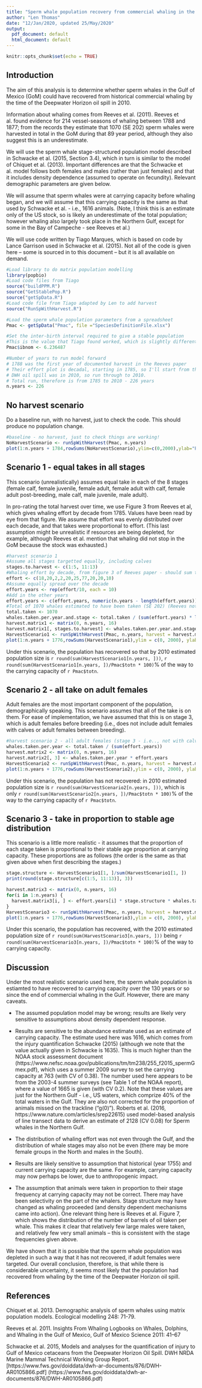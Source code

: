 ```yaml
---
title: "Sperm whale population recovery from commercial whaling in the Gulf of Mexico"
author: "Len Thomas"
date: "12/Jan/2020, updated 25/May/2020"
output:
  pdf_document: default
  html_document: default
---
```


```r
knitr::opts_chunk$set(echo = TRUE)
```

## Introduction

The aim of this analysis is to determine whether sperm whales in the Gulf of Mexico (GoM) could have recovered from historical commercial whaling by the time of the Deepwater Horizon oil spill in 2010.  

Information about whaling comes from Reeves et al. (2011).  Reeves et al. found evidence for 214 vessel-seasons of whaling between 1788 and 1877; from the records they estimate that 1070 (SE 202) sperm whales were harvested in total in the GoM during that 89 year period, although they also suggest this is an underestimate.

We will use the sperm whale stage-structured population model described in Schwacke et al. (2015, Section 3.4), which in turn is similar to the model of Chiquet et al. (2013).  Important differences are that the Schwacke et al. model follows both females and males (rather than just females) and that it includes density dependence (assumed to operate on fecundity).  Relevant demographic parameters are given below.

We will assume that sperm whales were at carrying capacity before whaling began, and we will assume that this carrying capacity is the same as that used by Schwacke et al. - i.e., 1616 animals.  (Note, I think this is an estimate only of the US stock, so is likely an underestimate of the total population; however whaling also largely took place in the Northern Gulf, except for some in the Bay of Campeche - see Reeves et al.)

We will use code written by Tiago Marques, which is based on code by Lance Garrison used in Schwacke et al. (2015).  Not all of the code is given here -- some is sourced in to this document -- but it is all available on demand.

```r
#Load library to do matrix population modelling
library(popbio)
#Load code files from Tiago
source("buildPPM.R")
source("GetStablePop.R")
source("getSpData.R")
#Load code file from Tiago adapted by Len to add harvest
source("RunSpWithHarvest.R")

#Load the sperm whale population parameters from a spreadsheet
Pmac <- getSpData("Pmac", file ="SpeciesDefinitionFile.xlsx") 

#Set the inter-birth interval required to give a stable population
#This is the value that Tiago found worked, which is slightly different from that of Lance's
Pmac$ibnom <- 6.236487

#Number of years to run model forward
# 1788 was the first year of documented harvest in the Reeves paper
# Their effort plot is decadal, starting in 1785, so I'll start from then, and assume whaling started that year
# DWH oil spill was in 2010, so run through to 2010.
# Total run, therefore is from 1785 to 2010 - 226 years
n.years <- 226 
```



## No harvest scenario

Do a baseline run, with no harvest, just to check the code.  This should produce no population change.

```r
#baseline - no harvest, just to check things are working!
NoHarvestScenario <- runSpWithHarvest(Pmac, n.years)
plot(1:n.years + 1784,rowSums(NoHarvestScenario),ylim=c(0,2000),ylab="Population size",xlab="Year", type = "l")
```

## Scenario 1 - equal takes in all stages

This scenario (unrealistically) assumes equal take in each of the 8 stages (female calf, female juvenile, female adult, female adult with calf, female adult post-breeding, male calf, male juvenile, male adult).

In pro-rating the total harvest over time, we use Figure 3 from Reeves et al, which gives whaling effort by decade from 1785.  Values have been read by eye from that figure.  We assume that effort was evenly distributed over each decade, and that takes were proportional to effort.  (This last assumption might be unrealistic if resources are being depleted, for example, although Reeves et al. mention that whaling did not stop in the GoM because the stock was exhausted.)

```r
#harvest scenario 1
#Assume all stages targetted equally, including calves
stages.to.harvest <- c(1:5, 11:13)
#Whaling effort by decade, from figure 3 of Reeves paper - should sum to 214
effort <- c(18,20,2,2,20,25,77,20,20,10)
#Assume equally spread over the decade
effort.years <- rep(effort/10, each = 10)
#Add in the other years
effort.years <- c(effort.years, numeric(n.years - length(effort.years)))
#Total of 1070 whales estimated to have been taken (SE 202) (Reeves notes it's likely an underestimate)
total.taken <- 1070
whales.taken.per.year.and.stage <- total.taken / (sum(effort.years) * length(stages.to.harvest))
harvest.matrix1 <- matrix(0, n.years, 16)
harvest.matrix1[, stages.to.harvest] <- whales.taken.per.year.and.stage * effort.years
HarvestScenario1 <- runSpWithHarvest(Pmac, n.years, harvest = harvest.matrix1)
plot(1:n.years + 1776,rowSums(HarvestScenario1),ylim = c(0, 2000), ylab="Population size",xlab="Year", type = "l", main = "Equal harvest across stages scenario.")
```

Under this scenario, the population has recovered so that by 2010 estimated population size is `r round(sum(HarvestScenario1[n.years, ]))`, `r round(sum(HarvestScenario1[n.years, ])/Pmac$totn * 100)`\% of the way to the carrying capacity of `r Pmac$totn`.

## Scenario 2 - all take on adult females

Adult females are the most important component of the population, demographically speaking.  This scenario assumes that all of the take is on them.  For ease of implementation, we have assumed that this is on stage 3, which is adult females before breeding (i.e., does not include adult females with calves or adult females between breeding).

```r
#harvest scenario 2 - all adult females (stage 3 - i.e.., not with calves or post-calf)
whales.taken.per.year <- total.taken / (sum(effort.years))
harvest.matrix2 <- matrix(0, n.years, 16)
harvest.matrix2[, 3] <- whales.taken.per.year * effort.years
HarvestScenario2 <- runSpWithHarvest(Pmac, n.years, harvest = harvest.matrix2)
plot(1:n.years + 1776,rowSums(HarvestScenario2),ylim = c(0, 2000), ylab="Population size",xlab="Year", type = "l", main = "All take on adult females.")
```

Under this scenario, the population has not recovered: in 2010 estimated population size is `r round(sum(HarvestScenario2[n.years, ]))`, which is only `r round(sum(HarvestScenario2[n.years, ])/Pmac$totn * 100)`\% of the way to the carrying capacity of `r Pmac$totn`.

## Scenario 3 - take in proportion to stable age distribution

This scenario is a little more realistic - it assumes that the proportion of each stage taken is proportional to their stable age proportion at carrying capacity.  These proportions are as follows (the order is the same as that given above when first describing the stages.) 

```r
stage.structure <- HarvestScenario1[1, ]/sum(HarvestScenario1[1, ])
print(round(stage.structure[c(1:5, 11:13)], 3))
```

```r
harvest.matrix3 <- matrix(0, n.years, 16)
for(i in 1:n.years) {
  harvest.matrix3[i, ] <- effort.years[i] * stage.structure * whales.taken.per.year
}
HarvestScenario3 <- runSpWithHarvest(Pmac, n.years, harvest = harvest.matrix3)
plot(1:n.years + 1776,rowSums(HarvestScenario3),ylim = c(0, 2000), ylab="Population size",xlab="Year", type = "l", main = "Take in proportion to stable age distribution.")
```

Under this scenario, the population has recovered, with the 2010 estimated population size of `r round(sum(HarvestScenario3[n.years, ]))` being `r round(sum(HarvestScenario3[n.years, ])/Pmac$totn * 100)`\% of the way to carrying capacity.

## Discussion

Under the most realistic scenario used here, the sperm whale population is estiamted to have recovered to carrying capacity over the 130 years or so since the end of commercial whaling in the Gulf.  However, there are many caveats.

* The assumed population model may be wrong; results are likely very sensitive to assumptions about density dependent response.

* Results are sensitive to the abundance estimate used as an estimate of carrying capacity.  The estimate used here was 1616, which comes from the injury quantification Schwacke (2015) (although we note that the value actually given in Schwacke is 1635).  This is much higher than the NOAA stock assessment document (https://www.nefsc.noaa.gov/publications/tm/tm238/255_f2015_spermGmex.pdf), which uses a summer 2009 survey to set the carrying capacity at 763 (with CV of 0.38).  The number used here appears to be from the 2003-4 summer surveys (see Table 1 of the NOAA report), where a value of 1665 is given (with CV 0.2).  Note that these values are just for the Northern Gulf - i.e., US waters, which comprize 40\% of the total waters in the Gulf.  They are also not corrected for the proportion of animals missed on the trackline ("g(0)").  Roberts et al. (2016, https://www.nature.com/articles/srep22615) used model-based analysis of line transect data to derive an estimate of 2128 (CV 0.08) for Sperm whales in the Northern Gulf.

* The distribution of whaling effort was not even through the Gulf, and the distribution of whale stages may also not be even (there may be more female groups in the North and males in the South).

* Results are likely sensitive to assumption that historical (year 1755) and current carrying capacity are the same. For example, carrying capacity may now perhaps be lower, due to anthropogenic impact.

* The assumption that animals were taken in proportion to their stage frequency at carrying capacity may not be correct.  There may have been selectivity on the part of the whalers.  Stage structure may have changed as whaling proceeded (and density dependent mechanisms came into action).  One relevant thing here is Reeves et al. Figure 7, which shows the distribution of the number of barrels of oil taken per whale.  This makes it clear that relatively few large males were taken, and relatively few very small animals -- this is consistent with the stage frequencies given above.

We have shown that it is possible that the sperm whale population was depleted in such a way that it has not recovered, if adult females were targeted.  Our overall conclusion, therefore, is that while there is considerable uncertainty, it seems most likely that the population had recovered from whaling by the time of the Deepwater Horizon oil spill.

## References

Chiquet et al. 2013. Demographic analysis of sperm whales using matrix population models.  Ecological modelling 248: 71-79.

Reeves et al. 2011. Insights From Whaling Logbooks on Whales, Dolphins, and Whaling in the Gulf of Mexico, Gulf of Mexico Science 2011: 41–67

Schwacke et al. 2015,  Models and analyses for the quantification of injury to Gulf of Mexico cetaceans from the Deepwater Horizon Oil Spill. DWH NRDA Marine Mammal Technical Working Group Report. 
[https://www.fws.gov/doiddata/dwh-ar-documents/876/DWH-AR0105866.pdf] (https://www.fws.gov/doiddata/dwh-ar-documents/876/DWH-AR0105866.pdf)